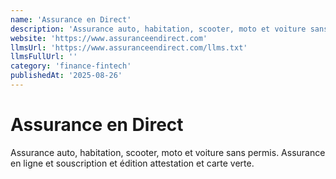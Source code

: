 ```yaml
---
name: 'Assurance en Direct'
description: 'Assurance auto, habitation, scooter, moto et voiture sans permis. Assurance en ligne et souscription et édition attestation et carte verte.'
website: 'https://www.assuranceendirect.com'
llmsUrl: 'https://www.assuranceendirect.com/llms.txt'
llmsFullUrl: ''
category: 'finance-fintech'
publishedAt: '2025-08-26'
---
```


# Assurance en Direct

Assurance auto, habitation, scooter, moto et voiture sans permis. Assurance en ligne et souscription et édition attestation et carte verte.
